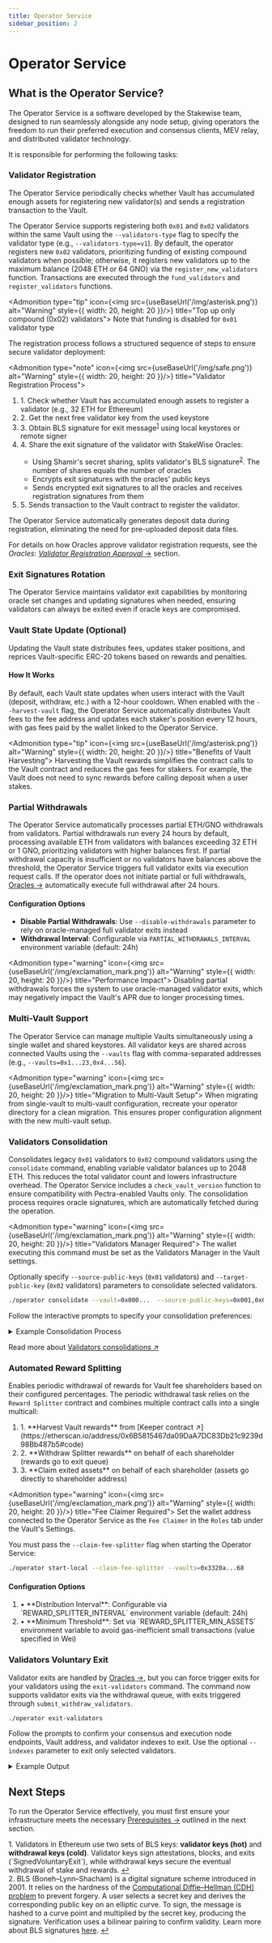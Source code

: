 ```yaml
---
title: Operator Service
sidebar_position: 2
---
```



# Operator Service

## What is the Operator Service?

The Operator Service is a software developed by the Stakewise team, designed to run seamlessly alongside any node setup, giving operators the freedom to run their preferred execution and consensus clients, MEV relay, and distributed validator technology.

It is responsible for performing the following tasks:

### Validator Registration

The Operator Service periodically checks whether Vault has accumulated enough assets for registering new validator(s) and sends a registration transaction to the Vault.

The Operator Service supports registering both `0x01` and `0x02` validators within the same Vault using the `--validators-type` flag to specify the validator type (e.g., `--validators-type=v1`). By default, the operator registers new `0x02` validators, prioritizing funding of existing compound validators when possible; otherwise, it registers new validators up to the maximum balance (2048 ETH or 64 GNO) via the `register_new_validators` function.
Transactions are executed through the `fund_validators` and `register_validators` functions.

<Admonition type="tip" icon={<img src={useBaseUrl('/img/asterisk.png')} alt="Warning" style={{ width: 20, height: 20 }}/>} title="Top up only compound (0x02) validators">
  Note that funding is disabled for `0x01` validator type
</Admonition>

The registration process follows a structured sequence of steps to ensure secure validator deployment:

<Admonition type="note" icon={<img src={useBaseUrl('/img/safe.png')} alt="Warning" style={{ width: 20, height: 20 }}/>} title="Validator Registration Process">
  <ol style={{ listStyleType: "none", paddingLeft: "0" }}>
    <li><span style={{ display: "inline-block", width: "3ch", textAlign: "left" }}>1.</span> Check whether Vault has accumulated enough assets to register a validator (e.g., 32 ETH for Ethereum)</li>
    <li><span style={{ display: "inline-block", width: "3ch", textAlign: "left" }}>2.</span> Get the next free validator key from the used keystore</li>
    <li><span style={{ display: "inline-block", width: "3ch", textAlign: "left" }}>3.</span> Obtain BLS signature for exit message<sup><a href="#user-content-fn-1" id="user-content-fnref-1" style={{textDecoration: 'none'}}>1</a></sup> using local keystores or remote signer</li>
    <li><span style={{ display: "inline-block", width: "3ch", textAlign: "left" }}>4.</span> Share the exit signature of the validator with StakeWise Oracles:</li>
    <ul style={{ listStyleType: "disc", paddingLeft: "80px" }}>
      <li>Using Shamir's secret sharing, splits validator's BLS signature<sup><a href="#user-content-fn-2" id="user-content-fnref-2" style={{textDecoration: 'none'}}>2</a></sup>. The number of shares equals the number of oracles</li>
      <li>Encrypts exit signatures with the oracles' public keys</li>
      <li>Sends encrypted exit signatures to all the oracles and receives registration signatures from them</li>
    </ul>
    <li><span style={{ display: "inline-block", width: "3ch", textAlign: "left" }}>5.</span> Sends transaction to the Vault contract to register the validator.</li>
  </ol>
</Admonition>

The Operator Service automatically generates deposit data during registration, eliminating the need for pre-uploaded deposit data files.

For details on how Oracles approve validator registration requests, see the *Oracles*: [*Validator Registration Approval* →](../docs/protocol-concepts/Oracles#validator-registration-approval) section.

### Exit Signatures Rotation

The Operator Service maintains validator exit capabilities by monitoring oracle set changes and updating signatures when needed, ensuring validators can always be exited even if oracle keys are compromised.

### Vault State Update (Optional)

Updating the Vault state distributes fees, updates staker positions, and reprices Vault-specific ERC-20 tokens based on rewards and penalties.

#### How It Works

By default, each Vault state updates when users interact with the Vault (deposit, withdraw, etc.) with a 12-hour cooldown.
When enabled with the `--harvest-vault` flag, the Operator Service automatically distributes Vault fees to the fee address and updates each staker's position every 12 hours, with gas fees paid by the wallet linked to the Operator Service.

<Admonition type="tip" icon={<img src={useBaseUrl('/img/asterisk.png')} alt="Warning" style={{ width: 20, height: 20 }}/>} title="Benefits of Vault Harvesting">
  Harvesting the Vault rewards simplifies the contract calls to the Vault contract and reduces the gas fees for stakers. For example, the Vault does not need to sync rewards before calling deposit when a user stakes.
</Admonition>

### Partial Withdrawals

The Operator Service automatically processes partial ETH/GNO withdrawals from validators. Partial withdrawals run every 24 hours by default, processing available ETH from validators with balances exceeding 32 ETH or 1 GNO, prioritizing validators with higher balances first.
If partial withdrawal capacity is insufficient or no validators have balances above the threshold, the Operator Service triggers full validator exits via execution request calls.
If the operator does not initiate partial or full withdrawals, [Oracles →](../../docs/protocol-concepts/Oracles) automatically execute full withdrawal after 24 hours.

#### Configuration Options

- **Disable Partial Withdrawals**: Use `--disable-withdrawals` parameter to rely on oracle-managed full validator exits instead
- **Withdrawal Interval**: Configurable via `PARTIAL_WITHDRAWALS_INTERVAL` environment variable (default: 24h)

<Admonition type="warning" icon={<img src={useBaseUrl('/img/exclamation_mark.png')} alt="Warning" style={{ width: 20, height: 20 }}/>} title="Performance Impact">
  Disabling partial withdrawals forces the system to use oracle-managed validator exits, which may negatively impact the Vault's APR due to longer processing times.
</Admonition>

### Multi-Vault Support

The Operator Service can manage multiple Vaults simultaneously using a single wallet and shared keystores.
All validator keys are shared across connected Vaults using the `--vaults` flag with comma-separated addresses (e.g., `--vaults=0x1...23,0x4...56`).

<Admonition type="warning" icon={<img src={useBaseUrl('/img/exclamation_mark.png')} alt="Warning" style={{ width: 20, height: 20 }}/>} title="Migration to Multi-Vault Setup">
  When migrating from single-vault to multi-vault configuration, recreate your operator directory for a clean migration. This ensures proper configuration alignment with the new multi-vault setup.
</Admonition>

### Validators Consolidation

Consolidates legacy `0x01` validators to `0x02` compound validators using the `consolidate` command, enabling variable validator balances up to 2048 ETH. This reduces the total validator count and lowers infrastructure overhead.
The Operator Service includes a `check_vault_version` function to ensure compatibility with Pectra-enabled Vaults only. The consolidation process requires oracle signatures, which are automatically fetched during the operation.

<Admonition type="warning" icon={<img src={useBaseUrl('/img/exclamation_mark.png')} alt="Warning" style={{ width: 20, height: 20 }}/>} title="Validators Manager Required">
  The wallet executing this command must be set as the Validators Manager in the Vault settings.
</Admonition>


Optionally specify `--source-public-keys` (`0x01` validators) and `--target-public-key` (`0x02` validators) parameters to consolidate selected validators.

```bash
./operator consolidate --vault=0x000...  --source-public-keys=0x001,0x002 --target-public-key=0x003
```

Follow the interactive prompts to specify your consolidation preferences:

<details className="custom-details">
<summary>Example Consolidation Process</summary>

```
Enter the comma separated list of API endpoints for execution nodes: https://example.com
Enter the comma separated list of API endpoints for consensus nodes: https://example.com
Enter your vault address: 0x3320ad928c20187602a2b2c04eeaa813fa899468
Enter the network name (mainnet, hoodi, gnosis, chiado) [mainnet]: hoodi
Found 15 legacy validators eligible for consolidation
Target consolidation: 7 compound validators (14 legacy validators + 1 remaining)
Continue with consolidation? [y/N]: y
```

</details>

Read more about [Validators consolidations ↗](https://github.com/stakewise/v3-operator/tree/v4?tab=readme-ov-file#validators-consolidation)

### Automated Reward Splitting

Enables periodic withdrawal of rewards for Vault fee shareholders based on their configured percentages.
The periodic withdrawal task relies on the `Reward Splitter` contract and combines multiple contract calls into a single multicall:

<ol style={{ listStyleType: "none", paddingLeft: "0" }}>
  <li><span style={{ display: "inline-block", width: "2ch", textAlign: "left" }}>1.</span> **Harvest Vault rewards** from [Keeper contract ↗](https://etherscan.io/address/0x6B5815467da09DaA7DC83Db21c9239d98Bb487b5#code)</li>
  <li><span style={{ display: "inline-block", width: "2ch", textAlign: "left" }}>2.</span> **Withdraw Splitter rewards** on behalf of each shareholder (rewards go to exit queue)</li>
  <li><span style={{ display: "inline-block", width: "2ch", textAlign: "left" }}>3.</span> **Claim exited assets** on behalf of each shareholder (assets go directly to shareholder address)</li>
</ol>

<Admonition type="warning" icon={<img src={useBaseUrl('/img/exclamation_mark.png')} alt="Warning" style={{ width: 20, height: 20 }}/>} title="Fee Claimer Required">
  Set the wallet address connected to the Operator Service as the `Fee Claimer` in the `Roles` tab under the Vault's Settings.
</Admonition>

You must pass the `--claim-fee-splitter` flag when starting the Operator Service:

```bash
./operator start-local --claim-fee-splitter --vaults=0x3320a...68
```

#### Configuration Options

<ol style={{ listStyleType: "none", paddingLeft: "0" }}>
  <li><span style={{ display: "inline-block", width: "3ch", textAlign: "left" }}>•</span> **Distribution Interval**: Configurable via `REWARD_SPLITTER_INTERVAL` environment variable (default: 24h)</li>
  <li><span style={{ display: "inline-block", width: "3ch", textAlign: "left" }}>•</span> **Minimum Threshold**: Set via `REWARD_SPLITTER_MIN_ASSETS` environment variable to avoid gas-inefficient small transactions (value specified in Wei)</li>
</ol>

### Validators Voluntary Exit

Validator exits are handled by [Oracles →](../../docs/protocol-concepts/Oracles), but you can force trigger exits for your validators using the `exit-validators` command. The command now supports validator exits via the withdrawal queue, with exits triggered through `submit_withdraw_validators`.

```bash
./operator exit-validators
```

Follow the prompts to confirm your consensus and execution node endpoints, Vault address, and validator indexes to exit. Use the optional `--indexes` parameter to exit only selected validators.

<details className="custom-details">
<summary>Example Output</summary>

```
Enter the comma separated list of API endpoints for execution nodes: : https://example.com
Enter the comma separated list of API endpoints for consensus nodes: https://example.com
Enter your vault address: 0x3320ad928c20187602a2b2c04eeaa813fa899468
Are you sure you want to exit 3 validators with indexes: 513571, 513572, 513861? [y/N]: y
Validators 513571, 513572, 513861 exits successfully initiated
```
</details>

## Next Steps

To run the Operator Service effectively, you must first ensure your infrastructure meets the necessary [Prerequisites →](./prerequisites) outlined in the next section.

<div id="user-content-fn-1" style={{fontSize: '0.85em', color: '#6b7280', marginTop: '2rem', listStyle: 'none', fontFamily: 'Fragment Mono, ui-monospace, SFMono-Regular, Menlo, Monaco, Consolas, Liberation Mono, Courier New, monospace'}}>
  <span>1.</span>
  Validators in Ethereum use two sets of BLS keys: <strong>validator keys (hot)</strong> and <strong>withdrawal keys (cold)</strong>. Validator keys sign attestations, blocks, and exits (`SignedVoluntaryExit`), while withdrawal keys secure the eventual withdrawal of stake and rewards.
  <a href="#user-content-fnref-1" style={{color: '#6b7280', textDecoration: 'none'}}>↩</a>
</div>

<div id="user-content-fn-2" style={{fontSize: '0.85em', color: '#6b7280', marginTop: '2rem', listStyle: 'none', fontFamily: 'Fragment Mono, ui-monospace, SFMono-Regular, Menlo, Monaco, Consolas, Liberation Mono, Courier New, monospace'}}>
  <span>2.</span>
  BLS (Boneh–Lynn–Shacham) is a digital signature scheme introduced in 2001. It relies on the hardness of the <a href="https://www.iacr.org/archive/asiacrypt2001/22480516.pdf" style={{textDecoration: 'underline', color: '#018970'}}>Computational Diffie–Hellman (CDH) problem</a> to prevent forgery. A user selects a secret key and derives the corresponding public key on an elliptic curve. To sign, the message is hashed to a curve point and multiplied by the secret key, producing the signature. Verification uses a bilinear pairing to confirm validity. Learn more about BLS signatures <a href="https://www.iacr.org/archive/asiacrypt2001/22480516.pdf" style={{textDecoration: 'underline', color: '#018970'}}>here</a>.
  <a href="#user-content-fnref-2" style={{color: '#6b7280', textDecoration: 'none'}}>↩</a>
</div>
